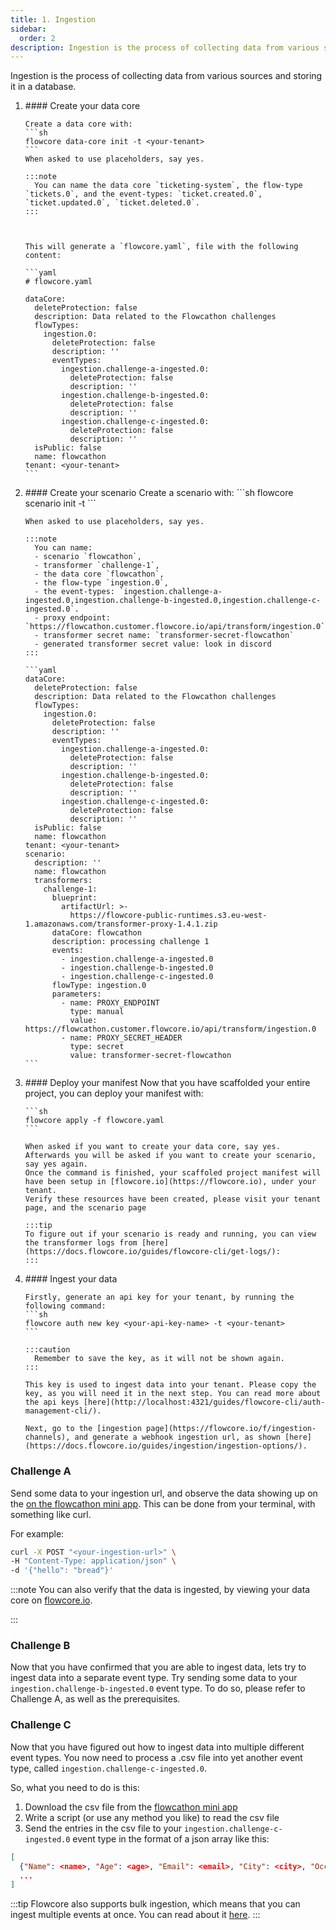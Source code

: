 ```yaml
---
title: 1. Ingestion
sidebar:
  order: 2
description: Ingestion is the process of collecting data from various sources and storing it in a database.
---
```


<ProtectedContent>

Ingestion is the process of collecting data from various sources and storing it in a database.

<Steps>
<ol>
  <li>
    #### Create your data core

    Create a data core with:
    ```sh
    flowcore data-core init -t <your-tenant>
    ```
    When asked to use placeholders, say yes.

    :::note
      You can name the data core `ticketing-system`, the flow-type `tickets.0`, and the event-types: `ticket.created.0`, `ticket.updated.0`, `ticket.deleted.0`.
    :::



    This will generate a `flowcore.yaml`, file with the following content:

    ```yaml
    # flowcore.yaml

    dataCore:
      deleteProtection: false
      description: Data related to the Flowcathon challenges
      flowTypes:
        ingestion.0:
          deleteProtection: false
          description: ''
          eventTypes:
            ingestion.challenge-a-ingested.0:
              deleteProtection: false
              description: ''
            ingestion.challenge-b-ingested.0:
              deleteProtection: false
              description: ''
            ingestion.challenge-c-ingested.0:
              deleteProtection: false
              description: ''
      isPublic: false
      name: flowcathon
    tenant: <your-tenant>
    ```
  </li>
  <li>
    #### Create your scenario
    Create a scenario with:
    ```sh
    flowcore scenario init -t <your-tenant>
    ```

    When asked to use placeholders, say yes.

    :::note
      You can name:
      - scenario `flowcathon`, 
      - transformer `challenge-1`,
      - the data core `flowcathon`, 
      - the flow-type `ingestion.0`, 
      - the event-types: `ingestion.challenge-a-ingested.0,ingestion.challenge-b-ingested.0,ingestion.challenge-c-ingested.0`.
      - proxy endpoint: `https://flowcathon.customer.flowcore.io/api/transform/ingestion.0`
      - transformer secret name: `transformer-secret-flowcathon`
      - generated transformer secret value: look in discord
    :::

    ```yaml
    dataCore:
      deleteProtection: false
      description: Data related to the Flowcathon challenges
      flowTypes:
        ingestion.0:
          deleteProtection: false
          description: ''
          eventTypes:
            ingestion.challenge-a-ingested.0:
              deleteProtection: false
              description: ''
            ingestion.challenge-b-ingested.0:
              deleteProtection: false
              description: ''
            ingestion.challenge-c-ingested.0:
              deleteProtection: false
              description: ''
      isPublic: false
      name: flowcathon
    tenant: <your-tenant>
    scenario:
      description: ''
      name: flowcathon
      transformers:
        challenge-1:
          blueprint:
            artifactUrl: >-
              https://flowcore-public-runtimes.s3.eu-west-1.amazonaws.com/transformer-proxy-1.4.1.zip
          dataCore: flowcathon
          description: processing challenge 1
          events:
            - ingestion.challenge-a-ingested.0
            - ingestion.challenge-b-ingested.0
            - ingestion.challenge-c-ingested.0
          flowType: ingestion.0
          parameters:
            - name: PROXY_ENDPOINT
              type: manual
              value: https://flowcathon.customer.flowcore.io/api/transform/ingestion.0
            - name: PROXY_SECRET_HEADER
              type: secret
              value: transformer-secret-flowcathon
    ```
  </li>
  <li>
    #### Deploy your manifest
    Now that you have scaffolded your entire project, you can deploy your manifest with:

    ```sh
    flowcore apply -f flowcore.yaml
    ```

    When asked if you want to create your data core, say yes. Afterwards you will be asked if you want to create your scenario, say yes again.
    Once the command is finished, your scaffoled project manifest will have been setup in [flowcore.io](https://flowcore.io), under your tenant.
    Verify these resources have been created, please visit your tenant page, and the scenario page

    :::tip
    To figure out if your scenario is ready and running, you can view the transformer logs from [here](https://docs.flowcore.io/guides/flowcore-cli/get-logs/):
    :::
  </li>
  <li>
    #### Ingest your data 

    Firstly, generate an api key for your tenant, by running the following command:
    ```sh
    flowcore auth new key <your-api-key-name> -t <your-tenant>
    ```

    :::caution
      Remember to save the key, as it will not be shown again.
    :::

    This key is used to ingest data into your tenant. Please copy the key, as you will need it in the next step. You can read more about the api keys [here](http://localhost:4321/guides/flowcore-cli/auth-management-cli/).

    Next, go to the [ingestion page](https://flowcore.io/f/ingestion-channels), and generate a webhook ingestion url, as shown [here](https://docs.flowcore.io/guides/ingestion/ingestion-options/).
  </li>
</ol>
</Steps>

### Challenge A
Send some data to your ingestion url, and observe the data showing up on the [on the flowcathon mini app](https://flowcathon.customer.flowcore.io/challenges/2).
This can be done from your terminal, with something like curl.

For example:
```sh
curl -X POST "<your-ingestion-url>" \
-H "Content-Type: application/json" \
-d '{"hello": "bread"}'
```

:::note
  You can also verify that the data is ingested, by viewing your data core on [flowcore.io](https://flowcore.io).

:::

### Challenge B
Now that you have confirmed that you are able to ingest data, lets try to ingest data into a separate event type.
Try sending some data to your `ingestion.challenge-b-ingested.0` event type. To do so, please refer to Challenge A, as well as the prerequisites.

### Challenge C
Now that you have figured out how to ingest data into multiple different event types. You now need to process a .csv file into yet another event type, called `ingestion.challenge-c-ingested.0`.

So, what you need to do is this:
1. Download the csv file from the [flowcathon mini app](https://flowcathon.customer.flowcore.io/challenges/2)
2. Write a script (or use any method you like) to read the csv file
3. Send the entries in the csv file to your `ingestion.challenge-c-ingested.0` event type in the format of a json array like this:

```json
[
  {"Name": <name>, "Age": <age>, "Email": <email>, "City": <city>, "Occupation": <occupation>, "Challenger": <your name/identifier>},
  ...
]
```

:::tip
Flowcore also supports bulk ingestion, which means that you can ingest multiple events at once. You can read about it [here](https://docs.flowcore.io/guides/ingestion/bulk-ingestion/).
:::

</ProtectedContent>
